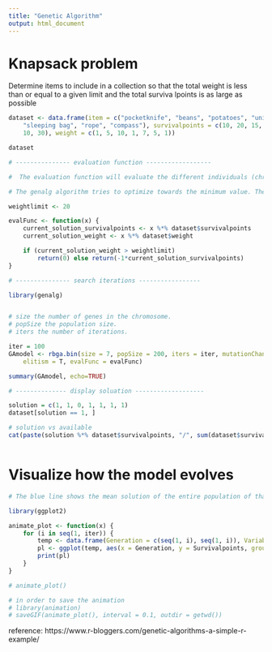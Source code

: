 ---
title: "Genetic Algorithm"
output: html_document
---

# Knapsack problem

Determine items to include in a collection so that the total weight is less than or equal to a given limit and the total surviva lpoints is as large as possible

```{r}
dataset <- data.frame(item = c("pocketknife", "beans", "potatoes", "unions", 
    "sleeping bag", "rope", "compass"), survivalpoints = c(10, 20, 15, 2, 30, 
    10, 30), weight = c(1, 5, 10, 1, 7, 5, 1))

dataset

# --------------- evaluation function ------------------

#  The evaluation function will evaluate the different individuals (chromosomes) of the population on the value of their gene configuration.

# The genalg algorithm tries to optimize towards the minimum value. Therefore, the value is calculated as above and multiplied with -1. 

weightlimit <- 20

evalFunc <- function(x) {
    current_solution_survivalpoints <- x %*% dataset$survivalpoints
    current_solution_weight <- x %*% dataset$weight

    if (current_solution_weight > weightlimit) 
        return(0) else return(-1*current_solution_survivalpoints)
}

# --------------- search iterations -----------------

library(genalg)


# size the number of genes in the chromosome.
# popSize the population size.
# iters the number of iterations.

iter = 100
GAmodel <- rbga.bin(size = 7, popSize = 200, iters = iter, mutationChance = 0.01, 
    elitism = T, evalFunc = evalFunc)

summary(GAmodel, echo=TRUE)

# -------------- display soluation -------------------

solution = c(1, 1, 0, 1, 1, 1, 1)
dataset[solution == 1, ]

# solution vs available
cat(paste(solution %*% dataset$survivalpoints, "/", sum(dataset$survivalpoints)))



```

# Visualize how the model evolves

```{r}

# The blue line shows the mean solution of the entire population of that generation, while the red line shows the best solution of that generation. As you can see, it takes the model only a few generations to hit the best solution, after that it is just a matter of time until the mean of the population of subsequent generations evolves towards the best solution.

library(ggplot2)

animate_plot <- function(x) {
    for (i in seq(1, iter)) {
        temp <- data.frame(Generation = c(seq(1, i), seq(1, i)), Variable = c(rep("mean", i), rep("best", i)), Survivalpoints = c(-GAmodel$mean[1:i], -GAmodel$best[1:i]))
        pl <- ggplot(temp, aes(x = Generation, y = Survivalpoints, group = Variable, colour = Variable)) + geom_line() + scale_x_continuous(limits = c(0, iter)) + scale_y_continuous(limits = c(0, 110)) + geom_hline(yintercept = max(temp$Survivalpoints), lty = 2) + annotate("text", x = 1, y = max(temp$Survivalpoints) + 2, hjust = 0, size = 3, color = "black", label = paste("Best solution:", max(temp$Survivalpoints))) + scale_colour_brewer(palette = "Set1") + labs(title = "Evolution Knapsack optimization model")
        print(pl)
    }
}

# animate_plot()

# in order to save the animation
# library(animation)
# saveGIF(animate_plot(), interval = 0.1, outdir = getwd())
```


reference: https://www.r-bloggers.com/genetic-algorithms-a-simple-r-example/
